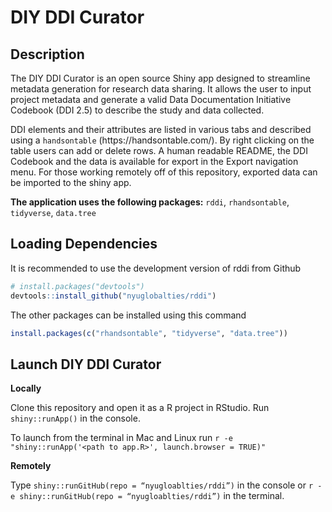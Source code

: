# DIY DDI Curator

## Description

The DIY DDI Curator is an open source Shiny app designed to streamline metadata generation for research data sharing. It allows the user to input project metadata and generate a valid Data Documentation Initiative Codebook (DDI 2.5) to describe the study and data collected.

DDI elements and their attributes are listed in various tabs and described using a `handsontable` (https://handsontable.com/). By right clicking on the table users can add or delete rows. A human readable README, the DDI Codebook and the data is available for export in the Export navigation menu. For those working remotely off of this repository, exported data can be imported to the shiny app.

**The application uses the following packages:** `rddi`, `rhandsontable`, `tidyverse`, `data.tree` 

## Loading Dependencies

It is recommended to use the development version of rddi from Github

```r
# install.packages("devtools")
devtools::install_github("nyuglobalties/rddi")
```

The other packages can be installed using this command

```r

install.packages(c("rhandsontable", "tidyverse", "data.tree"))

```

## Launch DIY DDI Curator

**Locally**

Clone this repository and open it as a R project in RStudio. Run `shiny::runApp()` in the console.

To launch from the terminal in Mac and Linux run `r -e "shiny::runApp('<path to app.R>', launch.browser = TRUE)"`

**Remotely**

Type `shiny::runGitHub(repo = “nyugloablties/rddi”)` in the console or `r -e shiny::runGitHub(repo = “nyugloablties/rddi”)` in the terminal.

